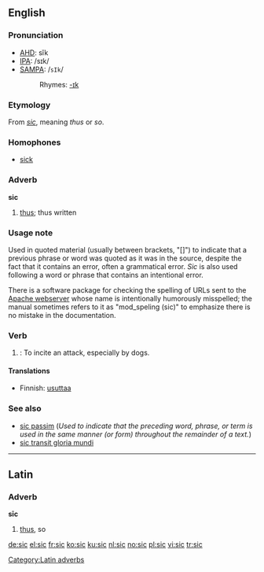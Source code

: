 ==English==

===Pronunciation===
*[[w:AHD|AHD]]: sĭk
*[[w:IPA|IPA]]: /sɪk/
*[[w:SAMPA|SAMPA]]: /<tt>sIk</tt>/
*:Rhymes: [[Rhymes:English:-ɪk|-ɪk]]

===Etymology===
From {{L.}} ''[[sic]]'', meaning ''thus'' or ''so''.

===Homophones===
*[[sick]]

===Adverb===
'''sic'''

# [[thus]]; thus written 

===Usage note===
Used in quoted material (usually between brackets, "[]") to indicate that a previous phrase or word was quoted as it was in the source, despite the fact that it contains an error, often a grammatical error. ''Sic'' is also used following a word or phrase that contains an intentional error.

There is a software package for checking the spelling of URLs sent to the [[w:Apache webserver|Apache webserver]] whose name is intentionally humorously misspelled; the manual sometimes refers to it as "mod_speling (sic)" to emphasize there is no mistake in the documentation.

===Verb===
{{en-verb|sic|c|ing}}

# {{transitive}}: To incite an attack, especially by dogs.

====Translations====
*Finnish: [[usuttaa]]

===See also===

* [[sic passim]] (''Used to indicate that the preceding word, phrase, or term is used in the same manner (or form) throughout the remainder of a text.'')
* [[sic transit gloria mundi]]

----

==Latin==
===Adverb===
'''sīc'''
# [[thus]], so

[[Category:Latin adverbs]]

[[de:sic]]
[[el:sic]]
[[fr:sic]]
[[ko:sic]]
[[ku:sic]]
[[nl:sic]]
[[no:sic]]
[[pl:sic]]
[[vi:sic]]
[[tr:sic]]